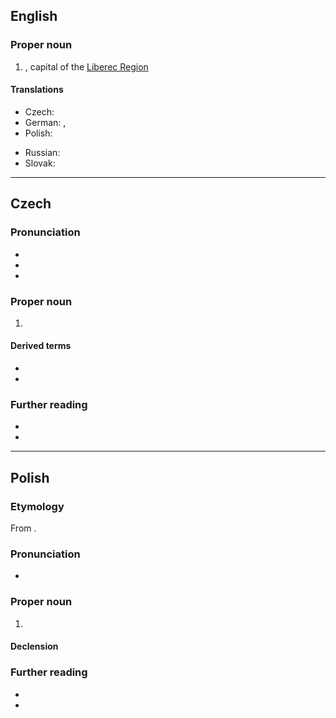 ==English==
{{wikipedia}}

===Proper noun===
{{en-proper noun}}

# {{place|en|city|in the north-central|c/Czech Republic}}, capital of the [[w:Liberec Region|Liberec Region]]

====Translations====
{{trans-top|city in the Czech Republic}}
* Czech: {{t+|cs|Liberec|m}}
* German: {{t|de|Reichenberg|n}}, {{t+|de|Liberec|n}}
* Polish: {{t+|pl|Liberec|m}}
{{trans-mid}}
* Russian: {{t|ru|Ли́берец|m}}
* Slovak: {{t|sk|Liberec|m}}
{{trans-bottom}}

----

==Czech==
{{wikipedia|lang=cs}}

===Pronunciation===
* {{IPA|cs|/ˈlɪbɛrɛts/}}
* {{audio|cs|Cs-Liberec.ogg|Audio}}
* {{audio|cs|Cs Liberec.ogg|Audio}}

===Proper noun===
{{head|cs|proper noun}}

# {{place|cs|city|c/Czech Republic|t1=Liberec}}

====Derived terms====
* {{l|cs|liberecký}}
* {{l|cs|Liberečan}}

===Further reading===
* {{R:KNLA}}
* {{R:SSJC}}

----

==Polish==
{{wp|lang=pl}}

===Etymology===
From {{bor|pl|cs|Liberec}}.

===Pronunciation===
* {{pl-IPA}}

===Proper noun===
{{pl-proper noun|m-in}}

# {{place|pl|city|c/Czech Republic|t1=Liberec}}

====Declension====
{{pl-decl-noun-m-in|Liber|c|noms=Liberec|gens=Liberca|tantum=s}}

===Further reading===
* {{R:pl:WSJP}}
* {{R:PWN}}

{{c|pl|Exonyms}}